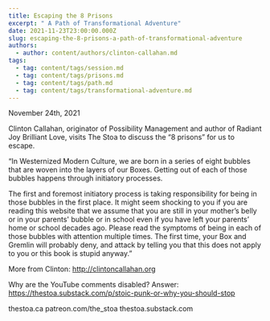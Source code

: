 ```yaml
---
title: Escaping the 8 Prisons
excerpt: " A Path of Transformational Adventure"
date: 2021-11-23T23:00:00.000Z
slug: escaping-the-8-prisons-a-path-of-transformational-adventure
authors:
  - author: content/authors/clinton-callahan.md
tags:
  - tag: content/tags/session.md
  - tag: content/tags/prisons.md
  - tag: content/tags/path.md
  - tag: content/tags/transformational-adventure.md
---
```


November 24th, 2021

Clinton Callahan, originator of Possibility Management and author of Radiant Joy Brilliant Love, visits The Stoa to discuss the “8 prisons” for us to escape.

“In Westernized Modern Culture, we are born in a series of eight bubbles that are woven into the layers of our Boxes. Getting out of each of those bubbles happens through initiatory processes.

The first and foremost initiatory process is taking responsibility for being in those bubbles in the first place. It might seem shocking to you if you are reading this website that we assume that you are still in your mother’s belly or in your parents' bubble or in school even if you have left your parents’ home or school decades ago. Please read the symptoms of being in each of those bubbles with attention multiple times. The first time, your Box and Gremlin will probably deny, and attack by telling you that this does not apply to you or this book is stupid anyway.”

More from Clinton: http://clintoncallahan.org

Why are the YouTube comments disabled? Answer: https://thestoa.substack.com/p/stoic-punk-or-why-you-should-stop

thestoa.ca
patreon.com/the_stoa
thestoa.substack.com

